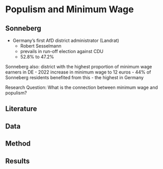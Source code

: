 # Populism and Minimum Wage

## Sonneberg

- Germany's first AfD district administrator (Landrat)
  - Robert Sesselmann
  - prevails in run-off election against CDU
  - 52.8% to 47.2%
  
Sonneberg also: district with the highest proportion of minimum wage earners in DE
- 2022 increase in minimum wage to 12 euros
- 44% of Sonneberg residents benefited from this
- the highest in Germany

Research Question: What is the connection between minimum wage and populism?

## Literature

## Data

## Method

## Results